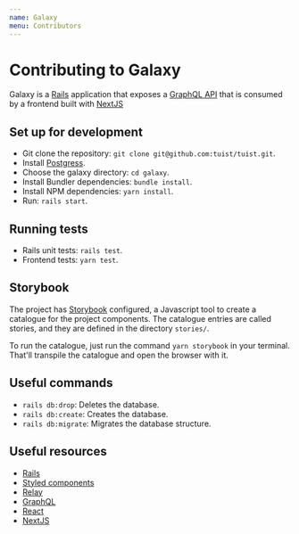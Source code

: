 ```yaml
---
name: Galaxy
menu: Contributors
---
```


# Contributing to Galaxy

Galaxy is a [Rails](https://rubyonrails.org/) application that exposes a [GraphQL API](https://graphql.org/learn/) that is consumed by a frontend built with [NextJS](https://nextjs.org/)

## Set up for development

- Git clone the repository: `git clone git@github.com:tuist/tuist.git`.
- Install [Postgress](https://www.postgresql.org/download/macosx/).
- Choose the galaxy directory: `cd galaxy`.
- Install Bundler dependencies: `bundle install`.
- Install NPM dependencies: `yarn install`.
- Run: `rails start`.

## Running tests

- Rails unit tests: `rails test`.
- Frontend tests: `yarn test`.

## Storybook

The project has [Storybook](https://storybook.js.org/) configured, a Javascript tool to create a catalogue for the project components. The catalogue entries are called stories, and they are defined in the directory `stories/`.

To run the catalogue, just run the command `yarn storybook` in your terminal. That'll transpile the catalogue and open the browser with it.

## Useful commands

- `rails db:drop`: Deletes the database.
- `rails db:create`: Creates the database.
- `rails db:migrate`: Migrates the database structure.

## Useful resources

- [Rails](https://rubyonrails.org/)
- [Styled components](https://www.styled-components.com/)
- [Relay](https://relay.dev/)
- [GraphQL](https://graphql.org/learn/)
- [React](https://reactjs.org/)
- [NextJS](https://nextjs.org/)
